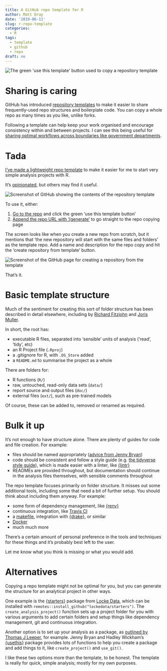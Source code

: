 ```yaml
---
title: A GitHub repo template for R
author: Matt Dray
date: '2019-06-11'
slug: r-repo-template
categories:
  - R
tags:
  - template
  - github
  - repo
draft: no
---
```


<img src="/post/2019-06-11-a-repo-template-for-r-analysis_files/use-this.png" alt="The green 'use this template' button used to copy a repository template">

# Sharing is caring

GitHub has introduced [repository templates](https://github.blog/2019-06-06-generate-new-repositories-with-repository-templates/) to make it easier to share frequently-used repo structures and boilerplate code. You can copy a whole repo as many times as you like, unlike forks.

Following a template can help keep your work organised and encourage consistency within and between projects. I can see this being useful for [sharing optimal workflows across boundaries like government departments](https://ukgovdatascience.github.io/rap-website/).

# Tada

[I've made a lightweight repo template](https://github.com/matt-dray/r-analysis-template/) to make it easier for me to start very simple analysis projects with R.

It's [opinionated](https://stackoverflow.com/questions/802050/what-is-opinionated-software), but others may find it useful.

<img src="/post/2019-06-11-a-repo-template-for-r-analysis_files/repo.png" alt="Screenshot of GitHub showing the contents of the repository template">

To use it, either:

1. [Go to the repo](https://github.com/matt-dray/r-analysis-template/) and click the green 'use this template button'
1. [Append the repo URL with '/generate'](https://github.com/matt-dray/r-analysis-template/generate/) to go straight to the repo copying page

The screen looks like when you create a new repo from scratch, but it mentions that 'the new repository will start with the same files and folders' as the template repo. Add a name and description for the repo copy and hit the 'create repository from template' button.

<img src="/post/2019-06-11-a-repo-template-for-r-analysis_files/copy-repo.png" alt="Screenshot of the GitHub page for creating a repository from the template">

That's it.

# Basic template structure

Much of the sentiment for creating this sort of folder structure has been described in detail elsewhere, including by [Richard Fitzjohn](https://nicercode.github.io/blog/2013-04-05-projects/) and [Joris Muller](http://blog.jom.link/implementation_basic_reproductible_workflow.html).

In short, the root has:

* executable R files, separated into 'sensible' units of analysis ('read', 'tidy', etc)
* an R Project file (`.Rproj`)
* a .gitignore for R, with `.DS_Store` added
* a `README.md` to summarise the project as a whole

There are folders for:

* R functions (`R/`)
* raw, untouched, read-only data sets (`data/`)
* report source and output files (`doc/`)
* external files (`ext/`), such as pre-trained models

Of course, these can be added to, removed or renamed as required.

# Bulk it up

It's not enough to have structure alone. There are plenty of guides for code and file creation. For example:

* files should be named appropriately ([advice from Jenny Bryan](https://speakerdeck.com/jennybc/how-to-name-files))
* code should be consistent and follow a style guide (e.g. [the tidyverse style guide](https://style.tidyverse.org/)), which is made easier with a linter, like [{lintr}](https://github.com/jimhester/lintr)
* READMEs are provided throughout, but documentation should continue in the analysis files themselves, with sensible comments throughout

The repo template focuses primarily on folder structure. It misses out some additional tools, including some that need a bit of further setup. You should think about including them anyway. For example:

* some form of dependency management, like [{renv}](https://github.com/rstudio/renv)
* continuous integration, like [Travis CI](https://travis-ci.org/)
* a [makefile](https://en.wikipedia.org/wiki/Makefile), integration with [{drake}](https://ropensci.github.io/drake/), or similar
* [Docker](https://www.docker.com/)
* much much more

There's a certain amount of personal preference in the tools and techniques for these things and it's probably best left to the user.

Let me know what you think is missing or what you would add.

# Alternatives

Copying a repo template might not be optimal for you, but you can generate the structure for an analytical project in other ways.

One example is the [{starters}](https://github.com/lockedata/starters) package from [Locke Data](https://itsalocke.com/), which can be installed with `remotes::install_github("lockedata/starters")`. The `create_analysis_project()` function sets up a project folder for you with various arguments to add certain folders and setup things like dependency management, git and continuous integration.

Another option is to set up your analysis as a package, as [outlined by Thomas J Leeper](https://thomasleeper.com/2016/11/analysis-as-package/), for example. Jenny Bryan and Hadley Wickham's [{usethis}](https://usethis.r-lib.org/) package provides lots of functions to help you create a package and add things to it, like `create_project()` and `use_git()`.

I like these two options more than the template, to be honest. The template is really for quick, simple analysis; mostly for my own purposes.